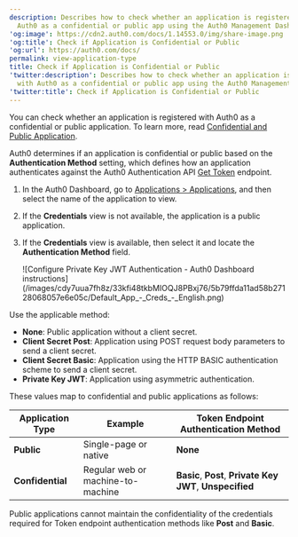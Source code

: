 ```yaml
---
description: Describes how to check whether an application is registered with
  Auth0 as a confidential or public app using the Auth0 Management Dashboard.
'og:image': https://cdn2.auth0.com/docs/1.14553.0/img/share-image.png
'og:title': Check if Application is Confidential or Public
'og:url': https://auth0.com/docs/
permalink: view-application-type
title: Check if Application is Confidential or Public
'twitter:description': Describes how to check whether an application is registered
  with Auth0 as a confidential or public app using the Auth0 Management Dashboard.
'twitter:title': Check if Application is Confidential or Public
---
```

You can check whether an application is registered with Auth0 as a confidential or public application. To learn more, read [Confidential and Public Application](/get-started/applications/confidential-and-public-applications).

Auth0 determines if an application is confidential or public based on the **Authentication Method** setting, which defines how an application authenticates against the Auth0 Authentication API [Get Token](https://auth0.com/docs/api/authentication#get-token) endpoint.

1. In the Auth0 Dashboard, go to [Applications > Applications](https://manage.auth0.com/#/applications), and then select the name of the application to view.
2. If the **Credentials** view is not available, the application is a public application.
3. If the **Credentials** view is available, then select it and locate the **Authentication Method** field.

   <Frame>![Configure Private Key JWT Authentication - Auth0 Dashboard instructions](/images/cdy7uua7fh8z/33kfi48tkbMIOQJ8PBxj76/5b79ffda11ad58b27128068057e6e05c/Default_App_-_Creds_-_English.png)</Frame>

Use the applicable method:

* **None**: Public application without a <Tooltip tip="Client Secret: Secret used by a client (application) to authenticate with the Authorization Server; it should be known to only the client and the Authorization Server and must be sufficiently random to not be guessable." cta="View Glossary" href="/glossary?term=client+secret">client secret</Tooltip>.
* **Client Secret Post**: Application using POST request body parameters to send a client secret.
* **Client Secret Basic**: Application using the HTTP BASIC authentication scheme to send a client secret.
* **Private Key <Tooltip tip="JSON Web Token (JWT): Standard ID Token format (and often Access Token format) used to represent claims securely between two parties." cta="View Glossary" href="/glossary?term=JWT">JWT</Tooltip>**: Application using asymmetric authentication.

These values map to confidential and public applications as follows:

<table class="table"><thead>
<tr>
<th><strong>Application Type</strong></th>
<th><strong>Example</strong></th>
<th><strong>Token Endpoint Authentication Method</strong></th>
</tr>
</thead>
<tbody>
<tr>
<td><strong>Public</strong></td>
<td>Single-page or native</td>
<td><strong>None</strong></td>
</tr>
<tr>
<td><strong>Confidential</strong></td>
<td>Regular web or machine-to-machine</td>
<td><strong>Basic</strong>, <strong>Post</strong>, <strong>Private Key JWT</strong>, <strong>Unspecified</strong></td>
</tr>
</tbody>
</table>

Public applications cannot maintain the confidentiality of the credentials required for <Tooltip tip="Token Endpoint: Endpoint on the Authorization Server that is used to programmatically request tokens." cta="View Glossary" href="/glossary?term=Token+endpoint">Token endpoint</Tooltip> authentication methods like **Post** and **Basic**.